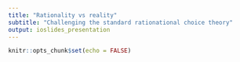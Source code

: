 ```yaml
---
title: "Rationality vs reality"
subtitle: "Challenging the standard rationational choice theory"
output: ioslides_presentation
---
```


```r
knitr::opts_chunk$set(echo = FALSE)
```

